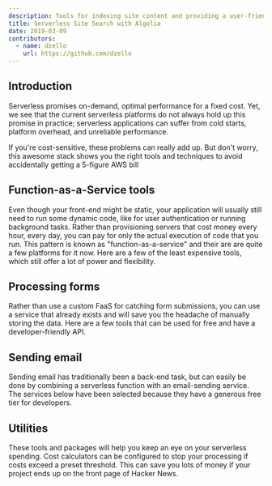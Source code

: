```yaml
---
description: Tools for indexing site content and providing a user-friendly search interface, no servers required.
title: Serverless Site Search with Algolia
date: 2019-03-09
contributors:
  - name: dzello
    url: https://github.com/dzello
---
```



## Introduction

Serverless promises on-demand, optimal performance for a fixed cost. Yet, we see that the current serverless platforms do not always hold up this promise in practice; serverless applications can suffer from cold starts, platform overhead, and unreliable performance.

If you're cost-sensitive, these problems can really add up. But don't worry, this awesome stack shows you the right tools and techniques to avoid accidentally getting a 5-figure AWS bill

## Function-as-a-Service tools

Even though your front-end might be static, your application will usually still need to run some dynamic code, like for user authentication or running background tasks. Rather than provisioning servers that cost money every hour, every day, you can pay for only the actual execution of code that you run. This pattern is known as "function-as-a-service" and their are are quite a few platforms for it now. Here are a few of the least expensive tools, which still offer a lot of power and flexibility.

<Category name="Function-as-a-Service" />

## Processing forms

Rather than use a custom FaaS for catching form submissions, you can use a service that already exists and will save you the headache of manually storing the data. Here are a few tools that can be used for free and have a developer-friendly API.

<Category name="Processing forms" />

## Sending email

Sending email has traditionally been a back-end task, but can easily be done by combining a serverless function with an email-sending service. The services below have been selected because they have a generous free tier for developers.

<Category name="Sending email" />

## Utilities

These tools and packages will help you keep an eye on your serverless spending. Cost calculators can be configured to stop your processing if costs exceed a preset threshold. This can save you lots of money if your project ends up on the front page of Hacker News.

<Category name="Utilities" />
